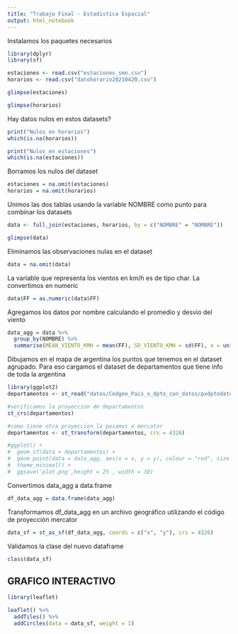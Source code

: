 ```yaml
---
title: "Trabajo Final - Estadistica Espacial"
output: html_notebook
---
```


Instalamos los paquetes necesarios
```r
library(dplyr)
library(sf)
```


```r
estaciones <- read.csv("estaciones_smn.csv")
horarios <- read.csv("datohorario20210420.csv")
```

```r
glimpse(estaciones)
```

```r
glimpse(horarios)
```

Hay datos nulos en estos datasets?
```r
print("Nulos en horarios")
which(is.na(horarios))
```

```r
print("Nulos en estaciones")
which(is.na(estaciones))
```
Borramos los nulos del dataset
```r
estaciones = na.omit(estaciones)
horarios = na.omit(horarios)
```



Unimos las dos tablas usando la variable NOMBRE como punto para combinar los datasets
```r
data <- full_join(estaciones, horarios, by = c("NOMBRE" = "NOMBRE"))

glimpse(data)
```
Eliminamos las observaciones nulas en el dataset
```r
data = na.omit(data)
```

La variable que representa los vientos en km/h es de tipo char. La convertimos en numeric
```r
data$FF = as.numeric(data$FF)
```

Agregamos los datos por nombre calculando el promedio y desvio del viento
```r
data_agg = data %>%
  group_by(NOMBRE) %>%
  summarise(MEAN_VIENTO_KMH = mean(FF), SD_VIENTO_KMH = sd(FF), x = unique(LONGITUD), y = unique(LATITUD), .groups = "keep")
```

Dibujamos en el mapa de argentina los puntos que tenemos en el dataset agrupado. Para eso
cargamos el dataset de departamentos que tiene info de toda la argentina
```r
library(ggplot2)
departamentos <- st_read("datos/Codgeo_Pais_x_dpto_con_datos/pxdptodatosok.shp")

#verificamos la proyeccion de departamentos
st_crs(departamentos)

#como tiene otra proyeccion la pasamos a mercator
departamentos <- st_transform(departamentos, crs = 4326)

#ggplot() +
#  geom_sf(data = departamentos) +
#  geom_point(data = data_agg, aes(x = x, y = y), colour = "red", size = 1) +
#  theme_minimal() +
#  ggsave('plot.png',height = 25 , width = 30)
```

Convertimos data_agg a data.frame
```r
df_data_agg = data.frame(data_agg)
```

Transformamos df_data_agg en un archivo geográfico utilizando el código de proyección mercator
```r
data_sf = st_as_sf(df_data_agg, coords = c("x", "y"), crs = 4326)
```

Validamos la clase del nuevo dataframe
```r
class(data_sf)
```

## GRAFICO INTERACTIVO ##
```r
library(leaflet)

leaflet() %>%
  addTiles() %>%
  addCircles(data = data_sf, weight = 1)

```

